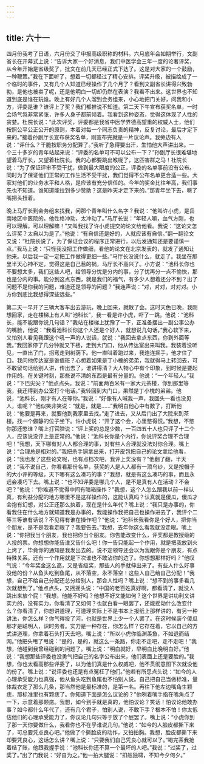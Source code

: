 ```yaml
---
---
---
```

title: 六十一
---



四月份我考了日语，六月份交了申报高级职称的材料。六月底年会如期举行，文副省长在开幕式上说：“告诉大家一个好消息，我们中医学会三年一度的论著评奖，从今年开始是省级奖了，批文在前几天已经正式下达了。这是对大家的一个鼓励，一种鞭策。”我在下面听了，想着一切都经过了精心安排。评奖升级，被描绘成了一个临时的事件，又有几个人知道已经操作了几个月了？看到文副省长讲得兴致勃勃，是他也被卖了呢，还是他明白一切却仍然在表演？我看不出来。这世界也不知道到底是谁在玩谁。晚上有好几个人溜到会务组来，小心地把门关好，问我和小方，评委是谁？谁评上了奖？我们都推说不知道。第二天下午宣布获奖名单，一时会场气氛非常紧张，许多人身子都前倾着。我看到这种姿态，觉得这体现了人性的贪婪。杜院长说：“此次评奖，评委都是我省中医学界德高望重的权威人士，他们按照公平公正公开的原则，本着对每一个同志负责的精神，反复讨论，最后才定下来的。”接着孙副厅长宣布获奖名单，刚宣布完就是一片议论声。我旁边有人说：“评什么？干脆按职务分配算了。”我听了急得要出汗，生怕他大声讲出来。一个三十多岁的青年站起来说：“评委的名单可不可以公布一下？”孙副厅长很难堪地望着马厅长，又望着杜院长。我的心都要跳出喉咙了，这匹害群之马！杜院长说：“为了保证评审不受干扰，做到最大限度的公正，评委的名单事前没有公布。同时为了保证他们正常的工作生活不受干扰，我们觉得不公布名单更合适一些。大家对他们的业务水平和人格，是应该有充分信任的。今年的奖金比往年高，我们事先也不知道。谁知道能拉到多少赞助？这是昨天才定下来的。”那青年坐下去，噘了嘴把头扭着。

晚上马厅长到会务组来找我，问那个青年叫什么名字？我说：“他叫许小虎，是岳南地区中医院的。他性格冲动，太冲动了。”马厅长说：“年轻人嘛，血气方刚，也可以理解，可以理解嘛！”又叫我找了许小虎提交的论文给他看。我说：“这论文怎么评奖？太自以为是了。”他说：“有自信还是好的，人就应该有自信。”翻一翻论文又说：“杜院长说了，为了保证会议的程序正常进行，以后发通知还是要谨慎一点。”我马上说：“只怪我没把工作做细，看他的论文在北京发表的，就发了通知让他来。以后我一定一定把工作做得更细一些。”马厅长没说什么，就走了。我坐在那里半天心神不定，觉得这是自己惹的祸，马厅长不高兴了。小方说：“池科长你也不要想太多，我们这些人吧，给领导分忧是分内的事，分了忧再分一点不愉快，那也是分内的事。能分到这点东西，就是我们的福气，有多少人想着还分不到？出了问题不是你我的问题，难道还是领导的问题？”我连声说：“对，对对，对对对。小方你到底比我想得深些远些。”

第二天一早开了三辆大客车出去游玩，晚上回来，就散了会。这时天色已晚，我刚想回家，走在楼梯上有人叫“池科长”，我一看是许小虎，吓了一跳。他说：“池科长，能不能跟你说几句话？”我站在楼梯上犹豫了一下，正准备摆出一副公事公办的嘴脸，他说：“我看池科长你这个人还是个好人，就想说几句话。”我心软下来，又怕别人看见我跟这个吼一声的人说话，就说：“我回去拿点东西，你到外面等我。”我回家停了几分钟就又下楼，走到大门口，他从传达室出来叫我。我装着没听见，一直出了门，拐弯走到树荫下。他一直叫着跑过来，我连连摇手，他才住了口。我问他传达室是谁值班？心想着如果是丁小槐的弟弟，我就得马上转回去，可不敢留句话给别人讲，传出去了，谁讲得清？大人物心中有个印象，到时候是要起作用的。在关键时刻，那些说不清的东西是最有分量的。他说：“一个年轻人。”我说：“下巴尖尖？”他点点头。我说：“前面两百米有一家大元茶楼，你到那里等我，我还得到办公室打个电话。”我转回到大门口，果然是丁小槐的弟弟。他说，“池科长，刚才有人在等你。”我说：“好像有人喊我一声，我回头一看也没见人，谁呢？”他似笑非笑说：“就是，就是……”我明白他心中有数了，打断他说：“他要是再来，就要他到我家里去找。”走了进去，又从后门出了大院来到茶楼。找一个僻静的位子坐下。许小虎说：“开了这个会，心里憋得慌。”我想，不憋你那还憋谁？嘴上打官腔说：“评上奖的总是少数，一百四五十人也只评了十二个人，应该说没评上是正常的。”他说：“池科长你是个内行，你说评奖合理不合理吧！”我想，天下哪有对人人都合理的事，对有些人合理就没法对你合理。嘴上说：“合理总是相对的。”我把杀手锏拿出来，打开皮包把自己的论文拿给他看，说：“我也发了这些论文呢，也有点档次吧，我评上奖没有？”他翻了翻，半天说：“我不说自己，你看看那份名单，获奖的人是人人都有一顶乌纱，又是按帽子的大小评的等级，天下哪有这么凑巧的事？”我想，就是有这么凑巧的事，而且永远会凑巧下去。嘴上说：“也不知评委是哪几个人，是不是真有人在活动？不会吧？”他说：“你难道不觉得中间有暗箱操作？”我想，这个人怎么跟我以前一样认真，有利益分配的地方哪里不是这样操作的，这能认真吗？认真就是傻瓜，傻瓜才会抱有幻想，对公正还那么执着，现在是什么年代？嘴上说：“我只是办事的，你看我住在什么地方就知道我是办事的，我能操作我把自己也操作进去了，我评个二等三等谁有话说？不见得有谁在操作吧？”他说：“池科长我看你是个好人，把你当个朋友，是不是我看走眼了？我要告去。”我想，去年你这么看我就没走眼。嘴上说：“你把我当个朋友，我也把你当个朋友。你告能改变什么，评奖都是教授级的人投的票。你想想你能告谁又告什么吧！你一告只能起一个作用，就是把我放到火上烤了，毕竟你的通知是我发出去的。说不定领导还会以为我跟你是个朋友，有点特殊关系。还有一个作用就是下次谁也不敢沾你的边了。你想想那样好吗？”他叹气说：“今年奖金这么高，又是省级奖，那些人的手就伸出来了。有些人什么好事没他的份？从鱼头吃到鱼尾，从不落空，永不落空！这些人自己给自己分配！”我想，自己不给自己分配还总分给别人，那合人性吗？嘴上说：“想不到的事多看几次就想到了。”他点点头，又摇摇头说：“中国的老百姓真好啊，都看清了，就没人跳出来放个屁！”我想，他能不好吗？他想不好又能如何？这个世界是讲功利又讲实力的，没有实力，你看清了又如何？也就白看一眼罢了，还能摇动什么改变什么？你看清了，你想讲道理，可道理实际上不是书本上报纸上那样讲的，有另一种讲法，你怎么样？你气得投了河，也就是世界上少一个人罢了。在这时候装个傻瓜那才是聪明人，识时务者。实力是一种存在，你怎么样？它存在着，它以自己的方式讲道理，你拿着石头打天去吧。嘴上说：“所以小虎你临渊羡鱼，不如退而结网。”他把头甩了甩说：“是的，是的，就这么一条路，你走不走吧，走不走吧！”我想，他碰到我曾经碰到的问题了。嘴上说：“明白就好，早明白比晚明白好。”他说：“我想那些评委也没勇气把自己的名字公布出来，他们表面上还是要脸的。”我想，你也太看高那些评委了，以为他们真是什么权威吧，他不贯彻意图下次就没他的份了。嘴上说：“说评委也还是有点冤枉了他们。”他若有所思点头说：“如今的人心理承受能力也真强，他从鱼头吃到鱼尾也不怕别人说。自己把自己当做标准，量体裁衣定了那么几条，那当然他是最标准的，是第一名。再往下他左边嘴角生颗痣，那标准里也有颗痣了。你知道下面是怎么议论的？”他咧着嘴手指在嘴角点了一下，示意着那颗痣。我想，如今到手就是真的，他怕议论？笑话！怕议论他敢办事？如今都什么年代了，还有几个君子，怕别人说，不敢下手？根本不怕！你太低估他们的心理承受能力了，你议论几句只等于放了个屁罢了。嘴上说：“小虎你到了那一天你要做什么，我看你也不在乎谁说几句。”他说：“如今的人脸皮都撕下来了，可总要凭点良心吧。”他做了个撕脸皮的动作，又拍拍胸。我想，脸皮都撕下来却要凭良心，这话怎么讲？嘴上说：“只要我们自己凭良心就可以了。”喝完茶我抢着结了账，他跟我握手说：“池科长你还不算一个最坏的人吧。”我说：“过奖了，过奖了。”出了门我说：“好自为之。”他一拍大腿说：“扣舷独啸，不知今夕何夕。”